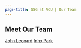 ```yaml
---
page-title: SSG at VCU | Our Team
---
```


## Meet Our Team

[John Leonard](about/jdleonard.qmd)
[Inho Park](about/parki2.qmd)

